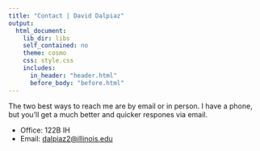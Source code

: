 ```yaml
---
title: "Contact | David Dalpiaz"
output:
  html_document:
    lib_dir: libs
    self_contained: no
    theme: cosmo
    css: style.css
    includes:
      in_header: "header.html"
      before_body: "before.html"
---
```


The two best ways to reach me are by email or in person. I have a phone, but you'll get a much better and quicker respones via email.

- Office: 122B IH
- Email: [dalpiaz2@illinois.edu](mailto:dalpiaz2@illinois.edu)
